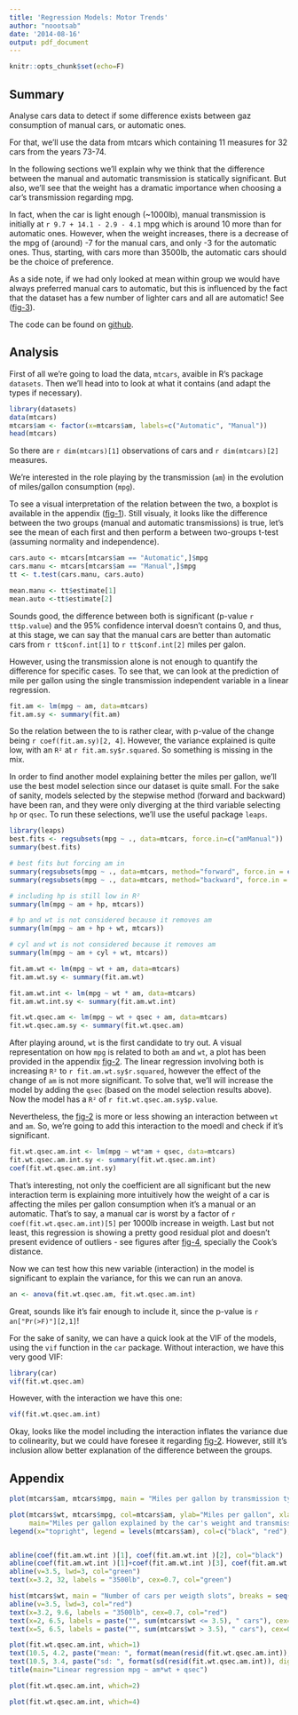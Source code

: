 ```yaml
---
title: 'Regression Models: Motor Trends'
author: "noootsab"
date: '2014-08-16'
output: pdf_document
---
```

```r
knitr::opts_chunk$set(echo=F)
```


## Summary
Analyse cars data to detect if some difference exists between gaz consumption of manual cars, or automatic ones.

For that, we'll use the data from mtcars which containing 11 measures for 32 cars from the years 73-74.

In the following sections we'll explain why we think that the difference between the manual and automatic transmission is statically significant. But also, we'll see that the weight has a dramatic importance when choosing a car's transmission regarding mpg.

In fact, when the car is light enough (~1000lb), manual transmission is initially at `r 9.7 + 14.1 - 2.9 - 4.1` mpg which is around 10 more than for automatic ones.
However, when the weight increases, there is a decrease of the mpg of (around) -7 for the manual cars, and only -3 for the automatic ones.
Thus, starting, with cars more than 3500lb, the automatic cars should be the choice of preference.

As a side note, if we had only looked at mean within group we would have always preferred manual cars to automatic, but this is influenced by the fact that the dataset has a few number of lighter cars and all are automatic! See ([fig-3](#fig-3)).

The code can be found on [github](https://github.com/andypetrella/regression-model-datsci-track-coursera).

## Analysis

First of all we're going to load the data, `mtcars`, avaible in R's package `datasets`.
Then we'll head into to look at what it contains (and adapt the types if necessary).
```r
library(datasets)
data(mtcars)
mtcars$am <- factor(x=mtcars$am, labels=c("Automatic", "Manual"))
head(mtcars)
```
So there are `r dim(mtcars)[1]` observations of cars and `r dim(mtcars)[2]` measures.

We're interested in the role playing by the transmission (`am`) in the evolution of miles/gallon consumption (`mpg`).

To see a visual interpretation of the relation between the two, a boxplot is available in the appendix ([fig-1](#fig-1)). Still visualy, it looks like the difference between the two groups (manual and automatic transmissions) is true, let's see the mean of each first and then perform a between two-groups t-test (assuming normality and independence).
```r
cars.auto <- mtcars[mtcars$am == "Automatic",]$mpg
cars.manu <- mtcars[mtcars$am == "Manual",]$mpg
tt <- t.test(cars.manu, cars.auto)

mean.manu <- tt$estimate[1]
mean.auto <-tt$estimate[2]
```
Sounds good, the difference between both is significant (p-value `r tt$p.value`) and the 95% confidence interval doesn't contains 0, and thus, at this stage, we can say that the manual cars are better than automatic cars from `r tt$conf.int[1]` to `r tt$conf.int[2]` miles per galon.

However, using the transmission alone is not enough to quantify the difference for specific cases. To see that, we can look at the prediction of mile per gallon using the single transmission independent variable in a linear regression.
```r
fit.am <- lm(mpg ~ am, data=mtcars)
fit.am.sy <- summary(fit.am)
```
So the relation between the to is rather clear, with p-value of the change being `r coef(fit.am.sy)[2, 4]`. However, the variance explained is quite low, with an `R²` at `r fit.am.sy$r.squared`. So something is missing in the mix.

In order to find another model explaining better the miles per gallon, we'll use the best model selection since our dataset is quite small. For the sake of sanity, models selected by the stepwise method (forward and backward) have been ran, and they were only diverging at the third variable selecting `hp` or `qsec`. To run these selections, we'll use the useful package `leaps`.

```r
library(leaps)
best.fits <- regsubsets(mpg ~ ., data=mtcars, force.in=c("amManual"))
summary(best.fits)

# best fits but forcing am in
summary(regsubsets(mpg ~ ., data=mtcars, method="forward", force.in = c("amManual")))
summary(regsubsets(mpg ~ ., data=mtcars, method="backward", force.in = c("amManual")))

# including hp is still low in R²
summary(lm(mpg ~ am + hp, mtcars))

# hp and wt is not considered because it removes am 
summary(lm(mpg ~ am + hp + wt, mtcars))

# cyl and wt is not considered because it removes am 
summary(lm(mpg ~ am + cyl + wt, mtcars))

fit.am.wt <- lm(mpg ~ wt + am, data=mtcars)
fit.am.wt.sy <- summary(fit.am.wt)

fit.am.wt.int <- lm(mpg ~ wt * am, data=mtcars)
fit.am.wt.int.sy <- summary(fit.am.wt.int)

fit.wt.qsec.am <- lm(mpg ~ wt + qsec + am, data=mtcars)
fit.wt.qsec.am.sy <- summary(fit.wt.qsec.am)
```

After playing around, `wt` is the first candidate to try out. A visual representation on how `mpg` is related to both `am` and `wt`, a plot has been provided in the appendix [fig-2](#fig-2). The linear regression involving both is increasing `R²` to `r fit.am.wt.sy$r.squared`, however the effect of the change of `am` is not more significant.
To solve that, we'll will increase the model by adding the `qsec` (based on the model selection results above). Now the model has a `R²` of `r fit.wt.qsec.am.sy$p.value`.

Nevertheless, the [fig-2](#fig-2) is more or less showing an interaction between `wt` and `am`. So, we're going to add this interaction to the moedl and check if it's significant.

```r
fit.wt.qsec.am.int <- lm(mpg ~ wt*am + qsec, data=mtcars)
fit.wt.qsec.am.int.sy <- summary(fit.wt.qsec.am.int)
coef(fit.wt.qsec.am.int.sy)
```

That's interesting, not only the coefficient are all significant but the new interaction term is explaining more intuitively how the weight of a car is affecting the miles per gallon consumption when it's a manual or an automatic. That's to say, a manual car is worst by a factor of `r coef(fit.wt.qsec.am.int)[5]` per 1000lb increase in weigth. 
Last but not least, this regression is showing a pretty good residual plot and doesn't present evidence of outliers - see figures after [fig-4](#fig-4), specially the Cook's distance.


Now we can test how this new variable (interaction) in the model is significant to explain the variance, for this we can run an anova.
```r
an <- anova(fit.wt.qsec.am, fit.wt.qsec.am.int)
```
Great, sounds like it's fair enough to include it, since the p-value is `r an["Pr(>F)"][2,1]`!

For the sake of sanity, we can have a quick look at the VIF of the models, using the `vif` function in the `car` package.
Without interaction, we have this very good VIF:
```r
library(car)
vif(fit.wt.qsec.am)
```
However, with the interaction we have this one:
```r
vif(fit.wt.qsec.am.int)
```

Okay, looks like the model including the interaction inflates the variance due to colinearity, but we could have foresee it regarding [fig-2](#fig-2).
However, still it's inclusion allow better explanation of the difference between the groups.

## Appendix

<a name="fig-1"></a>
```r
plot(mtcars$am, mtcars$mpg, main = "Miles per gallon by transmission type", ylab="Miles per gallon")
```

<a name="fig-2"></a>
```r
plot(mtcars$wt, mtcars$mpg, col=mtcars$am, ylab="Miles per gallon", xlab="Car's weight (1/1000lb)",
     main="Miles per gallon explained by the car's weight and transmission")
legend(x="topright", legend = levels(mtcars$am), col=c("black", "red"), lwd = 1) 


abline(coef(fit.am.wt.int )[1], coef(fit.am.wt.int )[2], col="black")
abline(coef(fit.am.wt.int )[1]+coef(fit.am.wt.int )[3], coef(fit.am.wt.int )[2]+coef(fit.am.wt.int )[4], col="red")
abline(v=3.5, lwd=3, col="green")
text(x=3.2, 32, labels = "3500lb", cex=0.7, col="green")
```

<a name="fig-3"></a>
```r
hist(mtcars$wt, main = "Number of cars per weigth slots", breaks = seq(0, 6, by=0.5), xlab="Cars weight (1/1000lb)", ylab="Number of cars", ylim = c(0,10))
abline(v=3.5, lwd=3, col="red")
text(x=3.2, 9.6, labels = "3500lb", cex=0.7, col="red")
text(x=2, 6.5, labels = paste("", sum(mtcars$wt <= 3.5), " cars"), cex=0.7)
text(x=5, 6.5, labels = paste("", sum(mtcars$wt > 3.5), " cars"), cex=0.7)
```


<a name="fig-4"></a>
```r
plot(fit.wt.qsec.am.int, which=1)
text(10.5, 4.2, paste("mean: ", format(mean(resid(fit.wt.qsec.am.int)), digits=3)), cex=1, col="blue", pos = 4)
text(10.5, 3.4, paste("sd: ", format(sd(resid(fit.wt.qsec.am.int)), digits=3)), cex=1, col="blue", pos=4)
title(main="Linear regression mpg ~ am*wt + qsec")
```



```r
plot(fit.wt.qsec.am.int, which=2)
```



```r
plot(fit.wt.qsec.am.int, which=4)
```